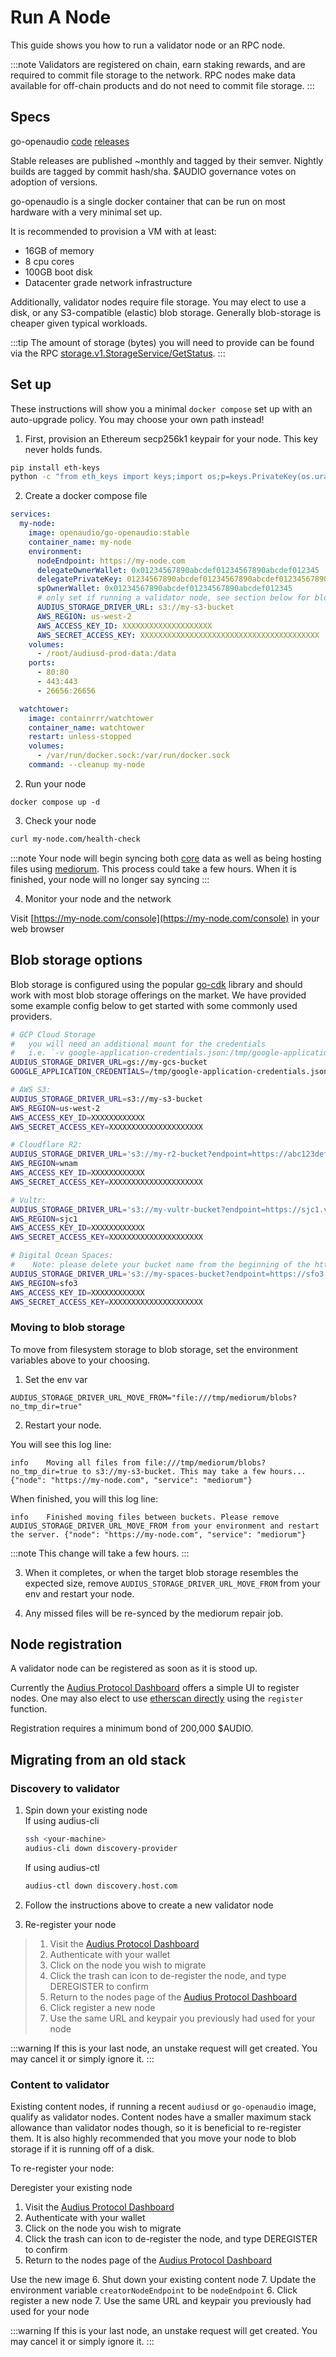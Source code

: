 # Run A Node

This guide shows you how to run a validator node or an RPC node.

:::note
Validators are registered on chain, earn staking rewards, and are required to commit file storage to the network. RPC nodes make data available for off-chain products and do not need to commit file storage.
:::

## Specs

go-openaudio
[code](https://github.com/openaudio/go-openaudio) [releases](https://hub.docker.com/r/openaudio/go-openaudio/tags)


Stable releases are published ~monthly and tagged by their semver. Nightly builds are tagged by commit hash/sha. $AUDIO governance votes on adoption of versions.

go-openaudio is a single docker container that can be run on most hardware with a very minimal set up.

It is recommended to provision a VM with at least:
* 16GB of memory
* 8 cpu cores
* 100GB boot disk
* Datacenter grade network infrastructure

Additionally, validator nodes require file storage. You may elect to use a disk, or any S3-compatible (elastic) blob storage. Generally blob-storage is cheaper given typical workloads.

:::tip
The amount of storage (bytes) you will need to provide can be found via the RPC [storage.v1.StorageService/GetStatus](https://creatornode.audius.co/storage.v1.StorageService/GetStatus).
:::

## Set up

These instructions will show you a minimal `docker compose` set up with an auto-upgrade policy. You may choose your own path instead!

1. First, provision an Ethereum secp256k1 keypair for your node. This key never holds funds.

```bash
pip install eth-keys
python -c "from eth_keys import keys;import os;p=keys.PrivateKey(os.urandom(32));print(p.public_key.to_checksum_address(),p.to_hex())"
```

2. Create a docker compose file
```yaml // [docker-compose.yml]
services:
  my-node:
    image: openaudio/go-openaudio:stable
    container_name: my-node
    environment:
      nodeEndpoint: https://my-node.com
      delegateOwnerWallet: 0x01234567890abcdef01234567890abcdef012345
      delegatePrivateKey: 01234567890abcdef01234567890abcdef01234567890abcdef01234567890ab
      spOwnerWallet: 0x01234567890abcdef01234567890abcdef012345
      # only set if running a validator node, see section below for blob storage providers
      AUDIUS_STORAGE_DRIVER_URL: s3://my-s3-bucket
      AWS_REGION: us-west-2
      AWS_ACCESS_KEY_ID: XXXXXXXXXXXXXXXXXXXX
      AWS_SECRET_ACCESS_KEY: XXXXXXXXXXXXXXXXXXXXXXXXXXXXXXXXXXXXXXXX
    volumes:
      - /root/audiusd-prod-data:/data
    ports:
      - 80:80
      - 443:443
      - 26656:26656

  watchtower:
    image: containrrr/watchtower
    container_name: watchtower
    restart: unless-stopped
    volumes:
      - /var/run/docker.sock:/var/run/docker.sock
    command: --cleanup my-node
```

2. Run your node
```
docker compose up -d
```

3. Check your node
```bash
curl my-node.com/health-check
```

:::note
Your node will begin syncing both [core](/concepts/validators#core) data as well as being hosting files using [mediorum](/concepts/validators#mediorum). This process could take a few hours. When it is finished, your node will no longer say syncing
:::

4. Monitor your node and the network

Visit [https://my-node.com/console](https://my-node.com/console) in your web browser

## Blob storage options

Blob storage is configured using the popular [go-cdk](https://gocloud.dev/) library and should work with most blob storage offerings on the market. We have provided some example config below to get started with some commonly used providers.

```bash
# GCP Cloud Storage
#   you will need an additional mount for the credentials
#   i.e. `-v google-application-credentials.json:/tmp/google-application-credentials.json`
AUDIUS_STORAGE_DRIVER_URL=gs://my-gcs-bucket
GOOGLE_APPLICATION_CREDENTIALS=/tmp/google-application-credentials.json

# AWS S3:
AUDIUS_STORAGE_DRIVER_URL=s3://my-s3-bucket
AWS_REGION=us-west-2
AWS_ACCESS_KEY_ID=XXXXXXXXXXXX
AWS_SECRET_ACCESS_KEY=XXXXXXXXXXXXXXXXXXXXX

# Cloudflare R2:
AUDIUS_STORAGE_DRIVER_URL='s3://my-r2-bucket?endpoint=https://abc123def456.r2.cloudflarestorage.com'
AWS_REGION=wnam
AWS_ACCESS_KEY_ID=XXXXXXXXXXXX
AWS_SECRET_ACCESS_KEY=XXXXXXXXXXXXXXXXXXXXX

# Vultr:
AUDIUS_STORAGE_DRIVER_URL='s3://my-vultr-bucket?endpoint=https://sjc1.vultrobjects.com'
AWS_REGION=sjc1
AWS_ACCESS_KEY_ID=XXXXXXXXXXXX
AWS_SECRET_ACCESS_KEY=XXXXXXXXXXXXXXXXXXXXX

# Digital Ocean Spaces:
#    Note: please delete your bucket name from the beginning of the https endpoint URL
AUDIUS_STORAGE_DRIVER_URL='s3://my-spaces-bucket?endpoint=https://sfo3.digitaloceanspaces.com'
AWS_REGION=sfo3
AWS_ACCESS_KEY_ID=XXXXXXXXXXXX
AWS_SECRET_ACCESS_KEY=XXXXXXXXXXXXXXXXXXXXX
```

### Moving to blob storage

To move from filesystem storage to blob storage, set the environment variables above to your choosing.

1. Set the env var
```
AUDIUS_STORAGE_DRIVER_URL_MOVE_FROM="file:///tmp/mediorum/blobs?no_tmp_dir=true"
```
2. Restart your node.


You will see this log line:
```
info    Moving all files from file:///tmp/mediorum/blobs?no_tmp_dir=true to s3://my-s3-bucket. This may take a few hours...       
{"node": "https://my-node.com", "service": "mediorum"}
```
When finished, you will this log line:

```
info    Finished moving files between buckets. Please remove AUDIUS_STORAGE_DRIVER_URL_MOVE_FROM from your environment and restart the server. {"node": "https://my-node.com", "service": "mediorum"}
```
:::note
This change will take a few hours.
:::

3. When it completes, or when the target blob storage resembles the expected size, remove `AUDIUS_STORAGE_DRIVER_URL_MOVE_FROM` from your env and restart your node.

4. Any missed files will be re-synced by the mediorum repair job.

## Node registration

A validator node can be registered as soon as it is stood up.

Currently the [Audius Protocol Dashboard](https://dashboard.audius.org/#/nodes) offers a simple UI to register nodes. One may also elect to use [etherscan directly](https://etherscan.io/address/0xD17A9bc90c582249e211a4f4b16721e7f65156c8#writeProxyContract) using the `register` function.

Registration requires a minimum bond of 200,000 $AUDIO.

## Migrating from an old stack

### Discovery to validator

1. Spin down your existing node
\
    If using audius-cli
    ```bash
    ssh <your-machine>
    audius-cli down discovery-provider
    ```

    If using audius-ctl
    ```bash
    audius-ctl down discovery.host.com
    ```

2. Follow the instructions above to create a new validator node

3. Re-register your node
> 1. Visit the [Audius Protocol Dashboard](https://dashboard.audius.org/#/nodes)
> 2. Authenticate with your wallet
> 3. Click on the node you wish to migrate
> 4. Click the trash can icon to de-register the node, and type DEREGISTER to confirm
> 5. Return to the nodes page of the [Audius Protocol Dashboard](https://dashboard.audius.org/#/nodes)
> 6. Click register a new node
> 7. Use the same URL and keypair you previously had used for your node
  

:::warning
If this is your last node, an unstake request will get created. You may cancel it or simply ignore it.
:::

### Content to validator

Existing content nodes, if running a recent `audiusd` or `go-openaudio` image, qualify as validator nodes. Content nodes have a smaller maximum stack allowance than validator nodes though, so it is beneficial to re-register them. It is also highly recommended that you move your node to blob storage if it is running off of a disk.

To re-register your node:

Deregister your existing node
1. Visit the [Audius Protocol Dashboard](https://dashboard.audius.org/#/nodes)
2. Authenticate with your wallet
3. Click on the node you wish to migrate
4. Click the trash can icon to de-register the node, and type DEREGISTER to confirm
5. Return to the nodes page of the [Audius Protocol Dashboard](https://dashboard.audius.org/#/nodes)

Use the new image
6. Shut down your existing content node
7. Update the environment variable `creatorNodeEndpoint` to be `nodeEndpoint`
6. Click register a new node
7. Use the same URL and keypair you previously had used for your node

:::warning
If this is your last node, an unstake request will get created. You may cancel it or simply ignore it.
:::
